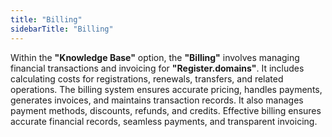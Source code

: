 ```yaml
---
title: "Billing"
sidebarTitle: "Billing"
---
```


Within the **"Knowledge Base"** option, the **"Billing"** involves managing financial transactions and invoicing for **"Register.domains"**. It includes calculating costs for registrations, renewals, transfers, and related operations. The billing system ensures accurate pricing, handles payments, generates invoices, and maintains transaction records. It also manages payment methods, discounts, refunds, and credits. Effective billing ensures accurate financial records, seamless payments, and transparent invoicing.